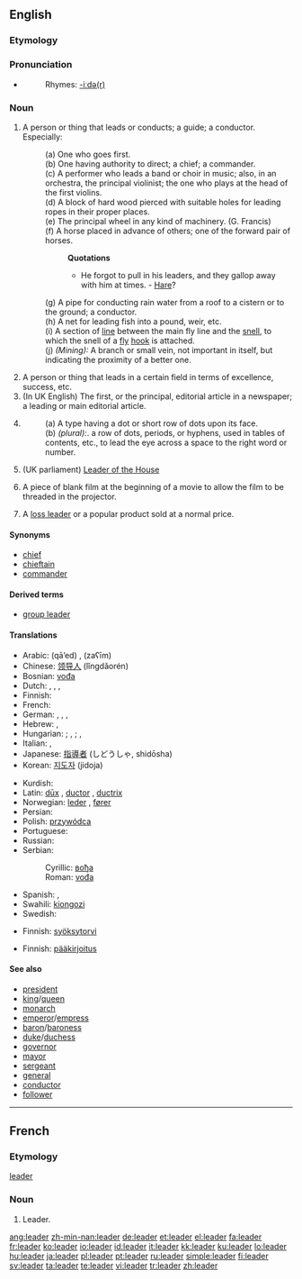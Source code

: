 {{wikipedia|dab=leader (disambiguation)}}
==English==

{{webster}}

===Etymology===
{{suffix|lead|er}}

===Pronunciation===
* {{audio|en-us-leader.ogg|Audio (US)}}
*: Rhymes: [[Rhymes:English:-iːdə(r)|-iːdə(r)]]

===Noun===
{{en-noun}}

# A person or thing that leads or conducts; a guide; a conductor. Especially:
#: (a) One who goes first.
#: (b) One having authority to direct; a chief; a commander.
#: (c) {{music}} A performer who leads a band or choir in music; also, in an orchestra, the principal violinist; the one who plays at the head of the first violins.
#: (d) {{nautical}} A block of hard wood pierced with suitable holes for leading ropes in their proper places.
#: (e) {{engineering}} {{obsolete}} The principal wheel in any kind of machinery. (G. Francis)
#: (f) A horse placed in advance of others; one of the forward pair of horses.
#:: '''Quotations'''
#::* He forgot to pull in his leaders, and they gallop away with him at times. - [[Hare]]?
#: (g) A pipe for conducting rain water from a roof to a cistern or to the ground; a conductor.
#: (h) {{context|fishing}} A net for leading fish into a pound, weir, etc.
#: (i) {{context|fishing}} A section of [[line]] between the main fly line and the [[snell]], to which the snell of a [[fly]] [[hook]] is attached.
#: (j) ''(Mining):'' A branch or small vein, not important in itself, but indicating the proximity of a better one.
# A person or thing that leads in a certain field in terms of excellence, success, etc.
# (In UK English) The first, or the principal, editorial article in a newspaper; a leading or main editorial article.
# {{printing}}
#: (a) A type having a dot or short row of dots upon its face.
#: (b) ''(plural):''. a row of dots, periods, or hyphens, used in tables of contents, etc., to lead the eye across a space to the right word or number.
# (UK parliament) [[Leader of the House]]
# {{film}} A piece of blank film at the beginning of a movie to allow the film to be threaded in the projector.
# A [[loss leader]] or a popular product sold at a normal price.
{{rfc}}

====Synonyms====
* [[chief]]
* [[chieftain]]
* [[commander]]

====Derived terms====
*[[group leader]]

====Translations====
{{trans-top|one having authority}}
* Arabic: {{Arab|[[قائد]]}} (qā’ed) {{m}}, {{Arab|[[زعيم]]}} (zaʕīm) {{m}}
* Chinese: [[领导人]] (lǐngdǎorén)
* Bosnian: [[vođa]] {{m}}
* Dutch: {{t|nl|leider|m}}, {{t|nl|leidster|f}}, {{t|nl|aanvoerder|m}}, {{t|nl|aanvoerster|f}}
* Finnish: {{t|fi|johtaja}}
* French: {{t|fr|chef|m}}
* German: {{t|de|Anführer|m}}, {{t|de|Anführerin|f}}, {{t|de|Führer|m}}, {{t|de|Führerin|f}}
* Hebrew: {{t|he|מנהיג|m}}, {{t|he|מנהיגה|f}}
* Hungarian: {{t|hu|vezető}}; {{t|hu|vezér}}, {{t|hu|parancsnok}}; {{t|hu|pártvezér}}, {{t|hu|vezér}}
* Italian: {{t|it|capo|m}}, {{t|it|duce|m}}
* Japanese: [[指導者]] (しどうしゃ, shidōsha)
* Korean: [[지도자]] (jidoja)
{{trans-mid}}
* Kurdish: {{KUchar|[[سه‌رۆک]]}}
* Latin: [[dux|dūx]] {{m}}, [[ductor]] {{m}}, [[ductrix]] {{f}}
* Norwegian: [[leder]] {{m}}, [[fører]] {{m}}
* Persian: {{fa-Arab|[[رهبر]]}}
* Polish: [[przywódca]] {{m}}
* Portuguese: {{t|pt|líder|m}}
* Russian: {{t|ru|руководитель|tr=rukovodítel’|m}}
* Serbian:
*: Cyrillic: [[вођа]] {{m}}
*: Roman: [[vođa]] {{m}}
* Spanish: {{t|es|líder|m|f}}, {{t|es|dirigente|m}}
* Swahili: [[kiongozi]]
* Swedish: {{t|sv|ledare|c}}
{{trans-bottom}}

{{trans-top|pipe to conduct water from the roof}}
* Finnish: [[syöksytorvi]]
{{trans-mid}}
{{trans-bottom}}

{{trans-top|principal article in a newspaper}}
* Finnish: [[pääkirjoitus]]
{{trans-mid}}
{{trans-bottom}}

====See also====
<!--Common Leader titles-->
* [[president]]
* [[king]]/[[queen]]
* [[monarch]]
* [[emperor]]/[[empress]]
* [[baron]]/[[baroness]]
* [[duke]]/[[duchess]]
* [[governor]]
* [[mayor]]
* [[sergeant]]
* [[general]]
* [[conductor]]
* [[follower]] <!-- A spouse, so to speak. -->

----
==French==

===Etymology===
{{E.|fr}} [[leader#English|leader]]

===Noun===
{{fr-noun|m}}

# Leader.

[[ang:leader]]
[[zh-min-nan:leader]]
[[de:leader]]
[[et:leader]]
[[el:leader]]
[[fa:leader]]
[[fr:leader]]
[[ko:leader]]
[[io:leader]]
[[id:leader]]
[[it:leader]]
[[kk:leader]]
[[ku:leader]]
[[lo:leader]]
[[hu:leader]]
[[ja:leader]]
[[pl:leader]]
[[pt:leader]]
[[ru:leader]]
[[simple:leader]]
[[fi:leader]]
[[sv:leader]]
[[ta:leader]]
[[te:leader]]
[[vi:leader]]
[[tr:leader]]
[[zh:leader]]